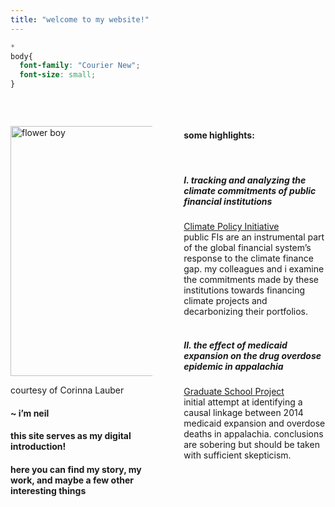 ```yaml
---
title: "welcome to my website!"
---
```


```css
*
body{
  font-family: "Courier New";
  font-size: small;
}
```

<br/>

<style>
.column-left{
  float: left;
  width: 45%;
  text-align: left;
}
.column-right{
  float: right;
  width: 45%;
  text-align: left;
}
</style>

<div class="column-left">
<img src="pictures/flower_boy.jpg" alt="flower boy" width="400"/>
<br/>

courtesy of Corinna Lauber

#### ~ i'm neil

#### this site serves as my digital introduction!

#### here you can find my story, my work, and maybe a few other interesting things

</div>

<div class="column-right">
#### some highlights:
<br/>

##### I. tracking and analyzing the climate commitments of public financial institutions
[Climate Policy Initiative](https://www.climatepolicyinitiative.org/publication/public-financial-institutions-climate-commitments/)
<br/>
public FIs are an instrumental part of the global financial system's response to the climate finance gap. my colleagues and i examine the commitments made by these institutions towards financing climate projects and decarbonizing their portfolios.
<br/>
<br/>

##### II. the effect of medicaid expansion on the drug overdose epidemic in appalachia
[Graduate School Project](files/U6614_final_project.pdf)
<br/>
initial attempt at identifying a causal linkage between 2014 medicaid expansion and overdose deaths in appalachia. conclusions are sobering but should be taken with sufficient skepticism.
</div>

